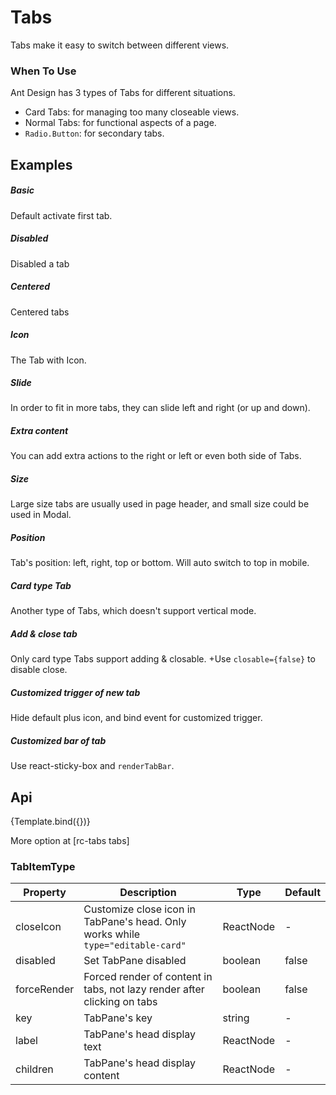 
<Meta
    title="Design System/DataDisplay/Tabs"
    argTypes={TabsArgTypes}
/>

# Tabs

Tabs make it easy to switch between different views.

### When To Use

Ant Design has 3 types of Tabs for different situations.

- Card Tabs: for managing too many closeable views.
- Normal Tabs: for functional aspects of a page.
- `Radio.Button`: for secondary tabs.

## Examples

##### Basic
Default activate first tab.

<CustomCanvas content={Exemples.Basic} source={Sources.Basic} />

##### Disabled
Disabled a tab

<CustomCanvas content={Exemples.Disabled} source={Sources.Disabled} />


##### Centered
Centered tabs

<CustomCanvas content={Exemples.Centered} source={Sources.Centered} />


##### Icon
The Tab with Icon.

<CustomCanvas content={Exemples.Icon} source={Sources.Icon} />

##### Slide
In order to fit in more tabs, they can slide left and right (or up and down).

<CustomCanvas content={Exemples.Slide} source={Sources.Slide} />

##### Extra content
You can add extra actions to the right or left or even both side of Tabs.

<CustomCanvas content={Exemples.Extra} source={Sources.Extra} />


##### Size
Large size tabs are usually used in page header, and small size could be used in Modal.

<CustomCanvas content={Exemples.Size} source={Sources.Size} />


##### Position
Tab's position: left, right, top or bottom. Will auto switch to top in mobile.

<CustomCanvas content={Exemples.Position} source={Sources.Position} />


##### Card type Tab
Another type of Tabs, which doesn't support vertical mode.

<CustomCanvas content={Exemples.Card} source={Sources.Card} />


##### Add & close tab
Only card type Tabs support adding & closable. +Use `closable={false}` to disable close.

<CustomCanvas content={Exemples.AddClose} source={Sources.AddClose} />


##### Customized trigger of new tab
Hide default plus icon, and bind event for customized trigger.

<CustomCanvas content={Exemples.CustomAddTrigger} source={Sources.CustomAddTrigger} />


##### Customized bar of tab
Use react-sticky-box and `renderTabBar`.

<CustomCanvas content={Exemples.CustomTabBar} source={Sources.CustomTabBar} />


## Api

<Canvas>
    <Story name="Tabs">{Template.bind({})}</Story>
</Canvas>

<Controls story="Tabs" />

More option at [rc-tabs tabs]

### TabItemType

| Property | Description | Type | Default |
| --- | --- | --- | --- |
| closeIcon | Customize close icon in TabPane's head. Only works while `type="editable-card"` | ReactNode | - |
| disabled | Set TabPane disabled | boolean | false |
| forceRender | Forced render of content in tabs, not lazy render after clicking on tabs | boolean | false |
| key | TabPane's key | string | - |
| label | TabPane's head display text | ReactNode | - |
| children | TabPane's head display content | ReactNode | - |